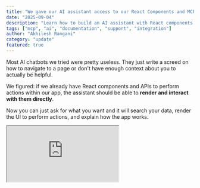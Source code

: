 ```yaml
---
title: "We gave our AI assistant access to our React Components and MCP Server"
date: "2025-09-04"
description: "Learn how to build an AI assistant with React components and MCPs. Step-by-step guide to integrating interactive UI elements into AI chat experiences."
tags: ["mcp", "ai", "documentation", "support", "integration"]
author: "Akhilesh Rangani"
category: "update"
featured: true
---
```


<BlogPost title="We gave our AI assistant access to our React Components and MCP Server" author="Akhilesh Rangani" date="2025-09-04">

Most AI chatbots we tried were pretty useless. They just write a screed on how to navigate to a page or don't have enough context about you to actually be helpful.

We figured: if we already have React components and APIs to perform actions within our app, the assistant should be able to **render and interact with them directly**.

Now you can just ask for what you want and it will search your data, render the UI to perform actions, and explain how the app works.

<div className="not-prose my-8">
  <div className="relative w-full" style={{ paddingBottom: "56.25%" }}>
    <iframe
      className="absolute top-0 left-0 w-full h-full rounded-lg border border-gray-200 shadow-lg"
      src="https://www.youtube.com/embed/w1TEs1VDb3M"
      title="YouTube video player"
      allow="autoplay; encrypted-media"
      allowFullScreen
    />
  </div>
</div>

## How It Works Under the Hood

At a high level,

1. **Wrapped our existing React components in Zod schemas**. This gave tambo a contract for what props each component needed and what they did.

2. **Registered those components with tambo**. Now the assistant had a library of real UI it could choose from, instead of spitting out text instructions.

3. **Hooked in our APIs as tools**. To provide context to the assistant about this user's data so the AI can render the components with the correct data.

4. **Used MCP to include our documentation**. We wanted to include the knowledge from our existing documentation so the assistant can answer questions about our product. We used Inkeep's Doc MCP server for this.

5. **Add Chat Assistant**. We then pass the registry of information and the MCP server to the TamboProvider. This is where the magic happens.

That’s the mental model: schemas for shape, components for UI, tools/docs for context. Everything else is just configuration.

React Components -> Zod Schemas -> Tools/MCP Servers -> TamboProvider -> Chat Assistant

## How we did it

By the way our repo is [open source](https://github.com/tambo-ai/tambo-cloud), so you can see the code for yourself.

Let's walk through one example component we added to the assistant.

It takes 5 steps to add an AI assistant to your app with Interactive React Components, Client Side Tools, and MCP Server.

### 1. Create Zod Schemas for Your Components

Example: the [APIKeyList component](https://github.com/tambo-ai/tambo-cloud/blob/main/apps/web/components/dashboard-components/project-details/api-key-list.tsx#L26).

```typescript
export const APIKeyListProps = z.object({
  project: z
    .object({
      id: z.string(),
      name: z.string(),
    })
    .optional()
    .describe("The project to fetch API keys for."),
  isLoading: z
    .boolean()
    .optional()
    .describe("Whether the API keys are loading."),
  onEdited: z
    .function()
    .args()
    .returns(z.void())
    .optional()
    .describe(
      "Optional callback function triggered when API keys are successfully updated.",
    ),
});
```

### 2. Register the component

Register the component you just defined the schema for.

Example: Registering the [APIKeyList component](https://github.com/tambo-ai/tambo-cloud/blob/main/apps/web/components/ui/tambo/chatwithtambo/config.ts#L62).

```typescript
export const tamboRegisteredComponents = [
  {
    name: "APIKeyList",
    description:
      "Manages project API keys with full CRUD operations - create, view, and delete API keys. Automatically generates a first key for new projects. Shows masked key values, last usage dates, and provides secure key generation with one-time display. Includes animated interactions and handles loading states. Use when users need to manage authentication keys for their project.",
    component: APIKeyList,
    propsSchema: APIKeyListProps,
  },
];
```

### 3. Register Your API Tools

This is where your backend actually hooks in. In our case, we wired in the [`generateApiKey` endpoint](https://github.com/tambo-ai/tambo-cloud/blob/main/apps/web/components/ui/tambo/chatwithtambo/tools.ts#L162). You'd do the same with your own API.

```typescript
export const generateProjectApiKeySchema = z
  .function()
  .args(
    z.string().describe("The project ID"),
    z.string().describe("The name of the API key"),
  )
  .returns(
    z.object({
      apiKey: z.string(),
      id: z.string(),
      name: z.string(),
      partiallyHiddenKey: z.string().nullable(),
      lastUsedAt: z.date().nullable(),
      projectId: z.string(),
      hashedKey: z.string(),
      createdAt: z.date(),
      updatedAt: z.date(),
      createdByUserId: z.string(),
    }),
  );

export function useTamboManagementTools() {
  const { registerTool } = useTambo();
  const apiClient = useTRPCClient();

  useEffect(() => {
    registerTool({
      name: "generateProjectApiKey",
      description: "Generate a new API key for the current project",
      tool: async (projectId: string, name: string) => {
        return await apiClient.generateApiKey.mutate({ projectId, name });
      },
      toolSchema: generateProjectApiKeySchema,
    });
  }, [registerTool, apiClient]);
}
```

### 4. Configure the TamboProvider

That’s it--you're done.  
_(Note: `useTamboManagementTools` uses `registerTool` internally, so you don’t need to pass it into the provider manually.)_

```typescript
export default async function RootLayout({ children }: { children: React.ReactNode }) {
  return (
    <TamboProvider
      apiKey={env.NEXT_PUBLIC_TAMBO_API_KEY!}
      components={tamboRegisteredComponents}
    >
      {children}
    </TamboProvider>
  );
}
```

### 5. Register the MCP Server

We also wanted the assistant to explain tambo itself. That’s where Inkeep’s MCP server came in. It adds doc context into the assistant so it can answer questions, drop in the right code snippet, or even render UI to set things up. To add one:

<div className="not-prose my-8">
  <div className="relative w-full" style={{ paddingBottom: "56.25%" }}>
    <iframe
      className="absolute top-0 left-0 w-full h-full rounded-lg border border-gray-200 shadow-lg"
      src="https://www.youtube.com/embed/7yfEy5R97gA"
      title="YouTube video player"
      allow="autoplay; encrypted-media"
      allowFullScreen
    />
  </div>
</div>

You can plug in your own MCP server to give the assistant context about your product. Our [MCP server](https://mcp.tambo.co/mcp) is also public if you're building with tambo and want doc-aware context.

## Why We Like This Approach

- **No Custom UI**: We didn’t need new components—just schemas around the old ones.
- **Better UX**: The assistant feels less like a chatbot and more like another layer of the UI.
- **Faster Adoption**: Users don't need to spend time learning our UI and can get things done.

## Try It Yourself

Click the little chat bubble in the corner of this site and start chatting with our assistant.

![Tambo AI assistant chat interface showing interactive React components rendered within the conversation](/blog/arrow-to-tambo.png)

## Wrapping up

We think AI should leverage the power of language and graphical user interfaces. With tambo and MCP, we ended up with an assistant that can both explain things with natural language and can perform actions and display rich information without leaving the chat. We think this is a powerful paradigm for building AI-powered applications.

Check out our [repository](https://github.com/tambo-ai/tambo) or join our [discord](https://tambo.co/discord). We're always around to help!

What do you think? Is this an improvement on traditional AI chatbots? We'd love to hear your thoughts!

</BlogPost>
